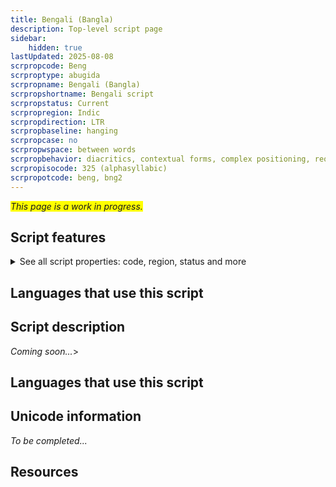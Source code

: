 ```yaml
---
title: Bengali (Bangla)
description: Top-level script page
sidebar:
    hidden: true
lastUpdated: 2025-08-08
scrpropcode: Beng
scrproptype: abugida
scrpropname: Bengali (Bangla)
scrpropshortname: Bengali script
scrpropstatus: Current
scrpropregion: Indic
scrpropdirection: LTR
scrpropbaseline: hanging
scrpropcase: no
scrpropwspace: between words
scrpropbehavior: diacritics, contextual forms, complex positioning, reordering, split graphs, required ligatures
scrpropisocode: 325 (alphasyllabic)
scrpropotcode: beng, bng2
---
```


<span style='background-color:yellow'>_This page is a work in progress._</span>


## Script features

<details>
<summary> See all script properties: code, region, status and more</summary>
<ScriptInfo />
</details>

## Languages that use this script

<WsList script='Beng' wsMax='5' />

## Script description

_Coming soon..._>

## Languages that use this script

<WsList script='Beng' wsMax='5' />

## Unicode information

_To be completed..._

## Resources

<ScriptResources detailSummary='seemore' />

